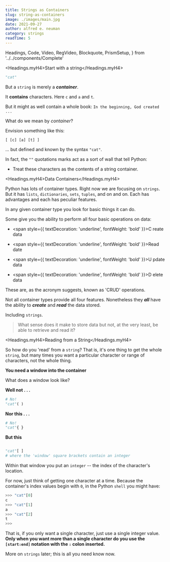 ```yaml
---
title: Strings as Containers
slug: string-as-containers
image: ./images/main.jpg
date: 2021-09-27
author: alfred e. neuman
category: strings
readTime: 5
---
```


  Headings,
  Code,
  Video,
  RegVideo,
  Blockquote,
  PrismSetup,
} from '../../components/Complete'

<Headings.myH4>Start with a string</Headings.myH4>

```python
"cat"
```

But a `string` is merely a **_container_**.

It **contains** characters. Here `c` and `a` and `t`.

But it might as well contain a whole book: `In the beginning, God created ...`

What do we mean by _container_?

Envision something like this:

`[ [c] [a] [t] ]`

... but defined and known by the syntax `"cat"`.

In fact, the `""` quotations marks act as a sort of wall that tell Python:

- Treat these characters as the contents of a string container.

<Headings.myH4>Data Containers</Headings.myH4>

Python has lots of container types. Right now we are focusing on `strings`. But it has `lists`, `dictionaries`, `sets`, `tuples`, and on and on. Each has advantages and each has peculiar features.

In any given container type you look for basic things it can do.

Some give you the ability to perform all four basic operations on data:

<div style={{marginBottom: '2rem'}}>

- <span style={{ textDecoration: 'underline', fontWeight: 'bold' }}>C</span>
  reate data

- <span style={{ textDecoration: 'underline', fontWeight: 'bold' }}>R</span>ead
  date

- <span style={{ textDecoration: 'underline', fontWeight: 'bold' }}>U</span>
  pdate data

- <span style={{ textDecoration: 'underline', fontWeight: 'bold' }}>D</span>
  elete data

</div>

These are, as the acronym suggests, known as 'CRUD' operations.

Not all container types provide all four features. Nonetheless they **_all_** have the ability to **_create_** and **_read_** the data stored.

Including `strings`.

<Blockquote display="info">
  What sense does it make to store data but not, at the very least, be able to
  retrieve and read it?
</Blockquote>

<Headings.myH4>Reading from a String</Headings.myH4>

So how do you 'read' from a `string`? That is, it's one thing to get the whole `string`, but many times you want a particular character or range of characters, not the whole thing.

**You need a window into the container**

What does a window look like?

**Well not . . .**

```python
# No!
"cat"( )
```

**Nor this . . .**

```python
# No!
"cat"{ }
```

**But this**

```python

"cat"[ ]
# where the 'window' square brackets contain an integer

```

Within that window you put an `integer` -- the index of the character's location.

For now, just think of getting one character at a time. Because the container's index values begin with `0`, in the Python `shell` you might have:

```python
>>> "cat"[0]
c
>>> "cat"[1]
a
>>> "cat"[2]
t
>>>

```

That is, if you only want a single character, just use a single integer value. **Only when you want more than a single character do you use the `[start:end]` notation with the `:` colon inserted.**

More on `strings` later; this is all you need know now.

